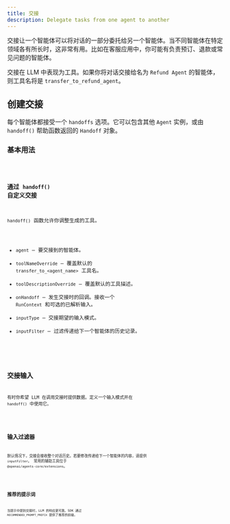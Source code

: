 ```yaml
---
title: 交接
description: Delegate tasks from one agent to another
---
```



交接让一个智能体可以将对话的一部分委托给另一个智能体。当不同智能体在特定领域各有所长时，这非常有用。比如在客服应用中，你可能有负责预订、退款或常见问题的智能体。

交接在 LLM 中表现为工具。如果你将对话交接给名为 `Refund Agent` 的智能体，则工具名将是 `transfer_to_refund_agent`。

## 创建交接

每个智能体都接受一个 `handoffs` 选项。它可以包含其他 `Agent` 实例，或由 `handoff()` 帮助函数返回的 `Handoff` 对象。

### 基本用法

<Code lang="typescript" code={basicUsageExample} title="Basic handoffs" />

### 通过 `handoff()` 自定义交接

`handoff()` 函数允许你调整生成的工具。

- `agent` – 要交接到的智能体。
- `toolNameOverride` – 覆盖默认的 `transfer_to_<agent_name>` 工具名。
- `toolDescriptionOverride` – 覆盖默认的工具描述。
- `onHandoff` – 发生交接时的回调。接收一个 `RunContext` 和可选的已解析输入。
- `inputType` – 交接期望的输入模式。
- `inputFilter` – 过滤传递给下一个智能体的历史记录。

<Code
  lang="typescript"
  code={customizeHandoffExample}
  title="Customized handoffs"
/>

## 交接输入

有时你希望 LLM 在调用交接时提供数据。定义一个输入模式并在 `handoff()` 中使用它。

<Code lang="typescript" code={handoffInputExample} title="Handoff inputs" />

## 输入过滤器

默认情况下，交接会接收整个对话历史。若要修改传递给下一个智能体的内容，请提供 `inputFilter`。
常用的辅助工具位于 `@openai/agents-core/extensions`。

<Code lang="typescript" code={inputFilterExample} title="Input filters" />

## 推荐的提示词

当提示中提到交接时，LLM 的响应更可靠。SDK 通过 `RECOMMENDED_PROMPT_PREFIX` 提供了推荐的前缀。

<Code
  lang="typescript"
  code={recommendedPromptExample}
  title="Recommended prompts"
/>
